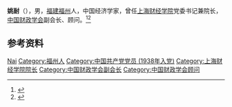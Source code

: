 '''姚耐'''（{{bd|1909年||1991年|8月6日}}），男，[[福建|福建]][[福州|福州]]人，中国经济学家，曾任[[上海财经学院|上海财经学院]]党委书记兼院长，[[中国财政学会|中国财政学会]]副会长、顾问。<ref>{{Cite book|title=中华文化大辞海 • 文化人物|author=史仲文, 胡晓林主编; 武金铭, 刘士文, 王文治本卷主编|publisher=中国国际广播出版社|year=1998|isbn=|location=北京|pages=}}</ref><ref>{{Cite web|title=姚耐|url=http://www.sufe.edu.cn/1d/a4/c175a7588/page.htm|accessdate=2021-02-04|work=上海财经大学|archive-date=2022-03-08|archive-url=https://web.archive.org/web/20220308002346/https://www.sufe.edu.cn/1d/a4/c175a7588/page.htm}}</ref>

== 参考资料 ==
{{reflist}}

{{上海财经大学}}
{{Navboxes
| title  = 姚耐在[[中国财政学会|中国财政学会]]的职务
| list1  =
{{中国财政学会第一届理事会}}
{{中国财政学会第二届理事会}}
}}

{{Authority control}}
{{DEFAULTSORT:Yao姚}}
[[Category:姚姓|Nai]]
[[Category:福州人|Category:福州人]]
[[Category:中国共产党党员_(1938年入党)|Category:中国共产党党员 (1938年入党)]]
[[Category:上海财经学院院长|Category:上海财经学院院长]]
[[Category:中国财政学会副会长|Category:中国财政学会副会长]]
[[Category:中国财政学会顾问|Category:中国财政学会顾问]]

{{中国人物小作品}}